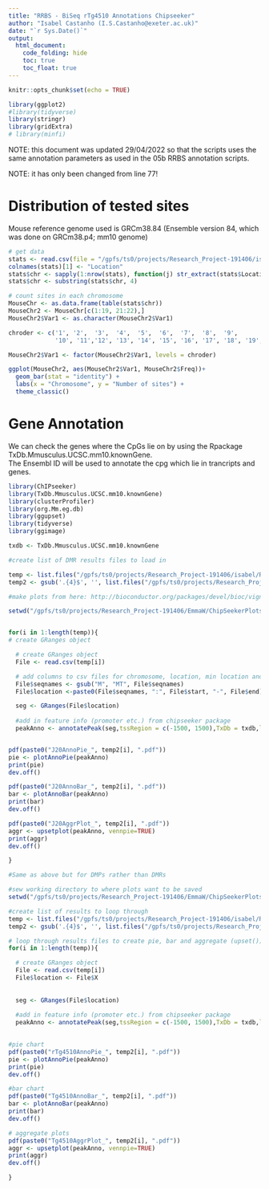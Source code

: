 ```yaml
---
title: "RRBS - BiSeq rTg4510 Annotations Chipseeker"
author: "Isabel Castanho (I.S.Castanho@exeter.ac.uk)"
date: "`r Sys.Date()`"
output:
  html_document:
    code_folding: hide
    toc: true
    toc_float: true
---
```


```r
knitr::opts_chunk$set(echo = TRUE)
```


```r
library(ggplot2)
#library(tidyverse)
library(stringr)
library(gridExtra)
# library(minfi)

```
  
NOTE: this document was updated 29/04/2022 so that the scripts uses the same annotation parameters as used in the 05b RRBS annotation scripts.

NOTE: it has only been changed from line 77!
  
# Distribution of tested sites
Mouse reference genome used is GRCm38.84 (Ensemble version 84, which was done on GRCm38.p4; mm10 genome)
  
```r
# get data
stats <- read.csv(file = "/gpfs/ts0/projects/Research_Project-191406/isabel/RRBS_new/DMPs/J20/DMPsPathology_stats_table_J20.csv", row.names=1)
colnames(stats)[1] <- "Location"
stats$chr <- sapply(1:nrow(stats), function(j) str_extract(stats$Location[j], "chr[^:]*"))
stats$chr <- substring(stats$chr, 4)

# count sites in each chromosome
MouseChr <- as.data.frame(table(stats$chr))
MouseChr2 <- MouseChr[c(1:19, 21:22),]
MouseChr2$Var1 <- as.character(MouseChr2$Var1)

chroder <- c('1', '2',  '3',  '4',  '5',  '6',  '7',  '8',  '9', 
             '10', '11','12', '13', '14', '15', '16', '17', '18', '19', "X", "Y")

MouseChr2$Var1 <- factor(MouseChr2$Var1, levels = chroder)
```

```r
ggplot(MouseChr2, aes(MouseChr2$Var1, MouseChr2$Freq))+
  geom_bar(stat = "identity") +
  labs(x = "Chromosome", y = "Number of sites") +
  theme_classic()
```
  
  
  
# Gene Annotation
We can check the genes where the CpGs lie on by using the Rpackage TxDb.Mmusculus.UCSC.mm10.knownGene.  
The Ensembl ID will be used to annotate the cpg which lie in trancripts and genes.  

  
```r
library(ChIPseeker)
library(TxDb.Mmusculus.UCSC.mm10.knownGene)
library(clusterProfiler)
library(org.Mm.eg.db)
library(ggupset)
library(tidyverse)
library(ggimage)

txdb <- TxDb.Mmusculus.UCSC.mm10.knownGene
```

```r

#create list of DMR results files to load in

temp <- list.files("/gpfs/ts0/projects/Research_Project-191406/isabel/RRBS_new/DMRs/J20", full.names = T, pattern = ".csv")
temp2 <- gsub('.{4}$', '', list.files("/gpfs/ts0/projects/Research_Project-191406/isabel/RRBS_new/DMRs/J20", pattern = ".csv"))

#make plots from here: http://bioconductor.org/packages/devel/bioc/vignettes/ChIPseeker/inst/doc/ChIPseeker.html#average-profiles

setwd("/gpfs/ts0/projects/Research_Project-191406/EmmaW/ChipSeekerPlots/J20/DMRs/")


for(i in 1:length(temp)){
# create GRanges object

  # create GRanges object
  File <- read.csv(temp[i])

  # add columns to csv files for chromosome, location, min location and max location
  File$seqnames <- gsub("M", "MT", File$seqnames)
  File$location <-paste0(File$seqnames, ":", File$start, "-", File$end)

  seg <- GRanges(File$location)
  
  #add in feature info (promoter etc.) from chipseeker package
  peakAnno <- annotatePeak(seg,tssRegion = c(-1500, 1500),TxDb = txdb,level = "transcript",assignGenomicAnnotation = TRUE,genomicAnnotationPriority = c("Promoter", "5UTR", "3UTR", "Exon", "Intron","Downstream", "Intergenic"),annoDb = "org.Mm.eg.db",addFlankGeneInfo = FALSE,flankDistance = 5000,sameStrand = FALSE,ignoreOverlap = FALSE,ignoreUpstream = FALSE,ignoreDownstream = FALSE,overlap = "TSS",verbose = TRUE)


pdf(paste0("J20AnnoPie_", temp2[i], ".pdf"))
pie <- plotAnnoPie(peakAnno)
print(pie)
dev.off()

pdf(paste0("J20AnnoBar_", temp2[i], ".pdf"))
bar <- plotAnnoBar(peakAnno)
print(bar)
dev.off()

pdf(paste0("J20AggrPlot_", temp2[i], ".pdf"))
aggr <- upsetplot(peakAnno, vennpie=TRUE)
print(aggr)
dev.off()

}


```

```r

#Same as above but for DMPs rather than DMRs

#sew working directory to where plots want to be saved
setwd("/gpfs/ts0/projects/Research_Project-191406/EmmaW/ChipSeekerPlots/J20/DMPs/")

#create list of results to loop through
temp <- list.files("/gpfs/ts0/projects/Research_Project-191406/isabel/RRBS_new/DMPs/J20", full.names = T)
temp2 <- gsub('.{4}$', '', list.files("/gpfs/ts0/projects/Research_Project-191406/isabel/RRBS_new/DMPs/J20", pattern = ".csv"))

# loop through results files to create pie, bar and aggregate (upset()) plots
for(i in 1:length(temp)){

  # create GRanges object
  File <- read.csv(temp[i])
  File$location <- File$X
  
  
  seg <- GRanges(File$location)
  
  #add in feature info (promoter etc.) from chipseeker package
  peakAnno <- annotatePeak(seg,tssRegion = c(-1500, 1500),TxDb = txdb,level = "transcript",assignGenomicAnnotation = TRUE,genomicAnnotationPriority = c("Promoter", "5UTR", "3UTR", "Exon", "Intron","Downstream", "Intergenic"),annoDb = "org.Mm.eg.db",addFlankGeneInfo = FALSE,flankDistance = 5000,sameStrand = FALSE,ignoreOverlap = FALSE,ignoreUpstream = FALSE,ignoreDownstream = FALSE,overlap = "TSS",verbose = TRUE)
  

#pie chart
pdf(paste0("rTg4510AnnoPie_", temp2[i], ".pdf"))
pie <- plotAnnoPie(peakAnno)
print(pie)
dev.off()

#bar chart
pdf(paste0("Tg4510AnnoBar_", temp2[i], ".pdf"))
bar <- plotAnnoBar(peakAnno)
print(bar)
dev.off()

# aggregate plots
pdf(paste0("Tg4510AggrPlot_", temp2[i], ".pdf"))
aggr <- upsetplot(peakAnno, vennpie=TRUE)
print(aggr)
dev.off()

}

```
